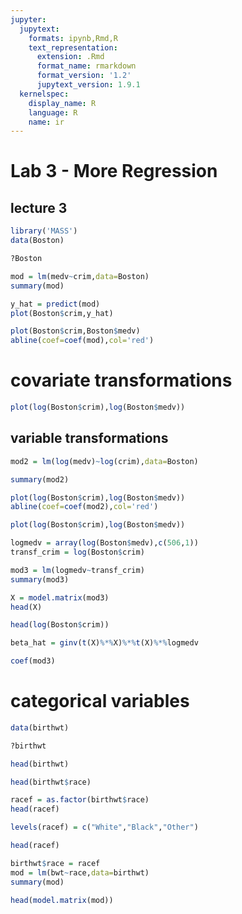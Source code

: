 ---
jupyter:
  jupytext:
    formats: ipynb,Rmd,R
    text_representation:
      extension: .Rmd
      format_name: rmarkdown
      format_version: '1.2'
      jupytext_version: 1.9.1
  kernelspec:
    display_name: R
    language: R
    name: ir
---

# Lab 3 - More Regression
## lecture 3

```{r}
library('MASS')
data(Boston)
```

```{r}
?Boston
```

```{r}
mod = lm(medv~crim,data=Boston)
summary(mod)
```

```{r}
y_hat = predict(mod)
plot(Boston$crim,y_hat)
```

```{r}
plot(Boston$crim,Boston$medv)
abline(coef=coef(mod),col='red')
```

# covariate transformations

```{r}
plot(log(Boston$crim),log(Boston$medv))
```

## variable transformations

```{r}
mod2 = lm(log(medv)~log(crim),data=Boston)
```

```{r}
summary(mod2)
```

```{r}
plot(log(Boston$crim),log(Boston$medv))
abline(coef=coef(mod2),col='red')
```

```{r}
plot(log(Boston$crim),log(Boston$medv))
```

```{r}
logmedv = array(log(Boston$medv),c(506,1))
transf_crim = log(Boston$crim)
```

```{r}
mod3 = lm(logmedv~transf_crim)
summary(mod3)
```

```{r}
X = model.matrix(mod3)
head(X)
```

```{r}
head(log(Boston$crim))
```

```{r}
beta_hat = ginv(t(X)%*%X)%*%t(X)%*%logmedv
```

```{r}
coef(mod3)
```

# categorical variables

```{r}
data(birthwt)
```

```{r}
?birthwt
```

```{r}
head(birthwt)
```

```{r}
head(birthwt$race)
```

```{r}
racef = as.factor(birthwt$race)
head(racef)
```

```{r}
levels(racef) = c("White","Black","Other")
```

```{r}
head(racef)
```

```{r}
birthwt$race = racef
mod = lm(bwt~race,data=birthwt)
summary(mod)
```

```{r}
head(model.matrix(mod))
```

```{r}

```
